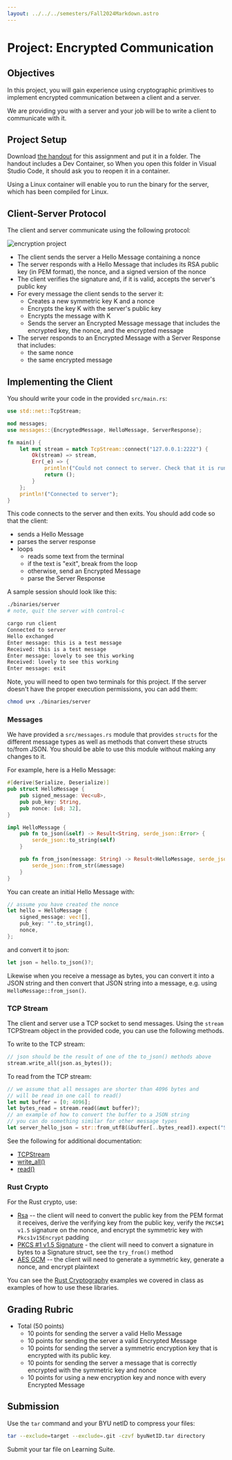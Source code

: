 ```yaml
---
layout: ../../../semesters/Fall2024Markdown.astro
---
```


# Project: Encrypted Communication

## Objectives

In this project, you will gain experience using cryptographic primitives to
implement encrypted communication between a client and a server.

We are providing you with a server and your job will be to write a client to
communicate with it.

## Project Setup

Download
[the handout](/code/encrypted-communication/v1/encrypted-communication.tgz) for
this assignment and put it in a folder. The handout includes a Dev Container, so
When you open this folder in Visual Studio Code, it should ask you to reopen it
in a container.

Using a Linux container will enable you to run the binary for the server, which
has been compiled for Linux.

## Client-Server Protocol

The client and server communicate using the following protocol:

![encryption project](/images/projects/encrypted-communication/v1/encrypted-communication-v1-protocol.png)

- The client sends the server a Hello Message containing a nonce
- The server responds with a Hello Message that includes its RSA public key (in
  PEM format), the nonce, and a signed version of the nonce
- The client verifies the signature and, if it is valid, accepts the server's
  public key
- For every message the client sends to the server it:
  - Creates a new symmetric key K and a nonce
  - Encrypts the key K with the server's public key
  - Encrypts the message with K
  - Sends the server an Encrypted Message message that includes the encrypted
    key, the nonce, and the encrypted message
- The server responds to an Encrypted Message with a Server Response that
  includes:
  - the same nonce
  - the same encrypted message

## Implementing the Client

You should write your code in the provided `src/main.rs`:

```rust
use std::net::TcpStream;

mod messages;
use messages::{EncryptedMessage, HelloMessage, ServerResponse};

fn main() {
    let mut stream = match TcpStream::connect("127.0.0.1:2222") {
        Ok(stream) => stream,
        Err(_e) => {
            println!("Could not connect to server. Check that it is running");
            return ();
        }
    };
    println!("Connected to server");
}
```

This code connects to the server and then exits. You should add code so that the
client:

- sends a Hello Message
- parses the server response
- loops
  - reads some text from the terminal
  - if the text is "exit", break from the loop
  - otherwise, send an Encrypted Message
  - parse the Server Response

A sample session should look like this:

```bash
./binaries/server
# note, quit the server with control-c
```

```bash
cargo run client
Connected to server
Hello exchanged
Enter message: this is a test message
Received: this is a test message
Enter message: lovely to see this working
Received: lovely to see this working
Enter message: exit
```

Note, you will need to open two terminals for this project. If the server
doesn't have the proper execution permissions, you can add them:

```bash
chmod u+x ./binaries/server
```

### Messages

We have provided a `src/messages.rs` module that provides `structs` for the
different message types as well as methods that convert these structs to/from
JSON. You should be able to use this module without making any changes to it.

For example, here is a Hello Message:

```rust
#[derive(Serialize, Deserialize)]
pub struct HelloMessage {
    pub signed_message: Vec<u8>,
    pub pub_key: String,
    pub nonce: [u8; 32],
}

impl HelloMessage {
    pub fn to_json(&self) -> Result<String, serde_json::Error> {
        serde_json::to_string(self)
    }

    pub fn from_json(message: String) -> Result<HelloMessage, serde_json::Error> {
        serde_json::from_str(&message)
    }
}
```

You can create an initial Hello Message with:

```rust
// assume you have created the nonce
let hello = HelloMessage {
    signed_message: vec![],
    pub_key: "".to_string(),
    nonce,
};
```

and convert it to json:

```rust
let json = hello.to_json()?;
```

Likewise when you receive a message as bytes, you can convert it into a JSON
string and then convert that JSON string into a message, e.g. using
`HelloMessage::from_json()`.

### TCP Stream

The client and server use a TCP socket to send messages. Using the `stream`
TCPStream object in the provided code, you can use the following methods.

To write to the TCP stream:

```rust
// json should be the result of one of the to_json() methods above
stream.write_all(json.as_bytes());
```

To read from the TCP stream:

```rust
// we assume that all messages are shorter than 4096 bytes and
// will be read in one call to read()
let mut buffer = [0; 4096];
let bytes_read = stream.read(&mut buffer)?;
// an example of how to convert the buffer to a JSON string
// you can do something similar for other message types
let server_hello_json = str::from_utf8(&buffer[..bytes_read]).expect("Server hello not in UTF8");
```

See the following for additional documentation:

- [TCPStream](https://doc.rust-lang.org/std/net/struct.TcpStream.html)
- [write_all()](https://doc.rust-lang.org/std/io/trait.Write.html#method.write_all)
- [read()](https://doc.rust-lang.org/std/io/trait.Read.html#tymethod.read)

### Rust Crypto

For the Rust crypto, use:

- [Rsa](https://docs.rs/rsa/latest/rsa/) -- the client will need to convert the
  public key from the PEM format it receives, derive the verifying key from the
  public key, verify the `PKCS#1 v1.5` signature on the nonce, and encrypt the
  symmetric key with `Pkcs1v15Encrypt` padding
- [PKCS #1 v1.5 Signature](https://docs.rs/rsa/latest/rsa/pkcs1v15/struct.Signature.html) -
  the client will need to convert a signature in bytes to a Signature struct,
  see the `try_from()` method
- [AES GCM](https://docs.rs/aes-gcm/latest/aes_gcm/) -- the client will need to
  generate a symmetric key, generate a nonce, and encrypt plaintext

You can see the
[Rust Cryptography](https://github.com/BYU-CS465/rust-cryptography) examples we
covered in class as examples of how to use these libraries.

## Grading Rubric

- Total (50 points)
  - 10 points for sending the server a valid Hello Message
  - 10 points for sending the server a valid Encrypted Message
  - 10 points for sending the server a symmetric encryption key that is
    encrypted with its public key.
  - 10 points for sending the server a message that is correctly encrypted with
    the symmetric key and nonce
  - 10 points for using a new encryption key and nonce with every Encrypted
    Message

## Submission

Use the `tar` command and your BYU netID to compress your files:

```bash
tar --exclude=target --exclude=.git -czvf byuNetID.tar directory
```

Submit your tar file on Learning Suite.
